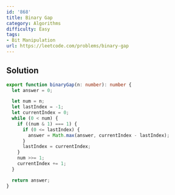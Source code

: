 ```yaml
---
id: '868'
title: Binary Gap
category: Algorithms
difficulty: Easy
tags:
- Bit Manipulation
url: https://leetcode.com/problems/binary-gap
---
```


## Solution

```typescript filename="solution.ts" copy
export function binaryGap(n: number): number {
  let answer = 0;

  let num = n;
  let lastIndex = -1;
  let currentIndex = 0;
  while (0 < num) {
    if ((num & 1) === 1) {
      if (0 <= lastIndex) {
        answer = Math.max(answer, currentIndex - lastIndex);
      }
      lastIndex = currentIndex;
    }
    num >>= 1;
    currentIndex += 1;
  }

  return answer;
}
```

